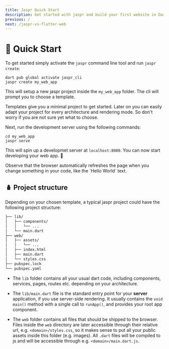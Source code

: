 ```yaml
---
title: Jaspr Quick Start
description: Get started with jaspr and build your first website in Dart.
previous: /
next: /jaspr-vs-flutter-web
---
```


# 🛫 Quick Start

To get started simply activate the `jaspr` command line tool and run `jaspr create`:

```shell
dart pub global activate jaspr_cli
jaspr create my_web_app
```

This will setup a new jaspr project inside the `my_web_app` folder. The cli will prompt you to choose a template.

<Info>
Templates give you a minimal project to get started. Later on you can easily adapt your project for every
architecture and rendering mode. So don't worry if you are not sure yet what to choose.
</Info>

Next, run the development server using the following commands:

```shell
cd my_web_app
jaspr serve
```

This will spin up a developmet server at `localhost:8080`.
You can now start developing your web app. 🎉

<Success>
Observe that the browser automatically refreshes the page when you change something in your 
code, like the `Hello World` text.
</Success>

## 🪆 Project structure

Depending on your chosen template, a typical jaspr project could have the following project structure:

```markdown
├── lib/
│   ├── components/
│   │   └── ...
│   └── main.dart
├── web/
│   ├── assets/
│   │   └── ...
│   ├── index.html
│   ├── main.dart
│   └── styles.css
├── pubspec.lock
└── pubspec.yaml
```

- The `lib` folder contains all your usual dart code, including components, services, pages, routes etc.
depending on your architecture.

- The `lib/main.dart` file is the standard entry point for your **server** application, if you use
server-side rendering. It usually contains the `void main()` method with a single call to `runApp()`,
and provides your root app component.

- The `web` folder contains all files that should be shipped to the browser. Files inside the `web` directory
are later accessible through their relative url, e.g. `<domain>/styles.css`, so it makes sense to put
all your public assets inside this folder (e.g. images). All `.dart` files will be compiled to
js and will be accessible through e.g. `<domain>/main.dart.js`.

